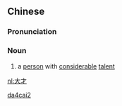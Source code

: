 ==Chinese==
{{zh-forms}}

===Pronunciation===
{{zh-pron
|m=dàcái
|mn=tāi-châi
|cat=n
}}

===Noun===
{{zh-noun}}

# {{lb|zh|literary}} a [[person]] with [[considerable]] [[talent]]

[[Category:Mandarin literary terms|da4cai2]]

[[nl:大才]]